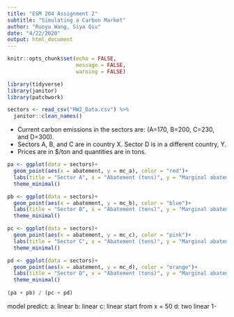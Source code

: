 ```yaml
---
title: "ESM 204 Assignment 2"
subtitle: "Simulating a Carbon Market"
author: "Ruoyu Wang, Siya Qiu"
date: "4/22/2020"
output: html_document
---
```


```r
knitr::opts_chunk$set(echo = FALSE,
                      message = FALSE,
                      warning = FALSE)

library(tidyverse)
library(janitor)
library(patchwork)
```

```r
sectors <- read_csv("HW2_Data.csv") %>% 
  janitor::clean_names()
```

- Current carbon emissions in the sectors are: (A=170, B=200, C=230, and D=300).
- Sectors A, B, and C are in country X. Sector D is in a different country, Y.
- Prices are in $/ton and quantities are in tons.

```r

pa <- ggplot(data = sectors)+
  geom_point(aes(x = abatement, y = mc_a), color = "red")+
  labs(title = "Sector A", x = "Abatement (tons)", y = "Marginal abatement costs ($/ton)")+
  theme_minimal()

pb <- ggplot(data = sectors)+
  geom_point(aes(x = abatement, y = mc_b), color = "blue")+
  labs(title = "Sector B", x = "Abatement (tons)", y = "Marginal abatement costs ($/ton)")+
  theme_minimal()

pc <- ggplot(data = sectors)+
  geom_point(aes(x = abatement, y = mc_c), color = "pink")+
  labs(title = "Sector C", x = "Abatement (tons)", y = "Marginal abatement costs ($/ton)")+
  theme_minimal()

pd <- ggplot(data = sectors)+
  geom_point(aes(x = abatement, y = mc_d), color = "orange")+
  labs(title = "Sector D", x = "Abatement (tons)", y = "Marginal abatement costs ($/ton)")+
  theme_minimal()
  
(pa + pb) / (pc + pd)
```

model predict:
a: linear
b: linear 
c: linear start from x = 50
d: two linear 1-